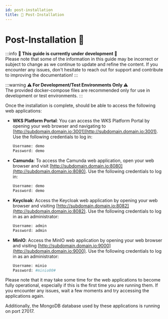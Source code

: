 ```yaml
---
id: post-installation
title: 🎯 Post-Installation
---
```


# Post-Installation 🎯

:::info
**🚧 This guide is currently under development 🚧**<br />
Please note that some of the information in this guide may be incorrect or subject to change as we continue to update and refine the content. If you encounter any issues, don't hesitate to reach out for support and contribute to improving the documentation!
:::

:::warning
**⚠️ For Development/Test Environments Only ⚠️**<br />
The provided docker-compose files are recommended only for use in development or test environments.
:::

Once the installation is complete, should be able to access the following web applications:

- **WKS Platform Portal**: You can access the WKS Platform Portal by opening your web browser and navigating to [http://subdomain.domain.io:3001](http://subdomain.domain.io:3001). Use the following credentials to log in:
    ```bash
    Username: demo
    Password: demo
    ```

- **Camunda**: To access the Camunda web application, open your web browser and visit [http://subdomain.domain.io:8080](http://subdomain.domain.io:8080). Use the following credentials to log in: 
    ```bash
    Username: demo
    Password: demo
    ```

- **Keycloak**: Access the Keycloak web application by opening your web browser and visiting [http://subdomain.domain.io:8082](http://subdomain.domain.io:8082). Use the following credentials to log in as an administrator: 
    ```bash
    Username: admin
    Password: admin
    ```

- **MinIO**: Access the MinIO web application by opening your web browser and visiting [http://subdomain.domain.io:9000](http://subdomain.domain.io:9000). Use the following credentials to log in as an administrator: 
    ```bash
    Username: minio
    Password: #minio00#
    ```

Please note that it may take some time for the web applications to become fully operational, especially if this is the first time you are running them. If you encounter any issues, wait a few moments and try accessing the applications again.

Additionally, the MongoDB database used by these applications is running on port 27017.